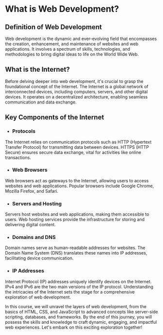 # What is Web Development?

## Definition of Web Development

Web development is the dynamic and ever-evolving field that encompasses the creation, enhancement, and maintenance of websites and web applications. It involves a spectrum of skills, technologies, and methodologies to bring digital ideas to life on the World Wide Web.

## What is the Internet?

Before delving deeper into web development, it's crucial to grasp the foundational concept of the Internet. The Internet is a global network of interconnected devices, including computers, servers, and other digital devices. It operates on a decentralized architecture, enabling seamless communication and data exchange.

## Key Components of the Internet

- ### Protocols

The Internet relies on communication protocols such as HTTP (Hypertext Transfer Protocol) for transmitting data between devices. HTTPS (HTTP Secure) ensures secure data exchange, vital for activities like online transactions.

- ### Web Browsers

Web browsers act as gateways to the Internet, allowing users to access websites and web applications. Popular browsers include Google Chrome, Mozilla Firefox, and Safari.

- ### Servers and Hosting

Servers host websites and web applications, making them accessible to users. Web hosting services provide the infrastructure for storing and delivering digital content.

- ### Domains and DNS

Domain names serve as human-readable addresses for websites. The Domain Name System (DNS) translates these names into IP addresses, facilitating device communication.

- ### IP Addresses

Internet Protocol (IP) addresses uniquely identify devices on the Internet. IPv4 and IPv6 are the two main versions of the IP protocol.
Understanding the intricacies of the Internet sets the stage for a comprehensive exploration of web development.

In this course, we will unravel the layers of web development, from the basics of HTML, CSS, and JavaScript to advanced concepts like server-side scripting, databases, and frameworks. By the end of this journey, you will possess the skills and knowledge to craft dynamic, engaging, and impactful web experiences. Let's embark on this exciting exploration together!







